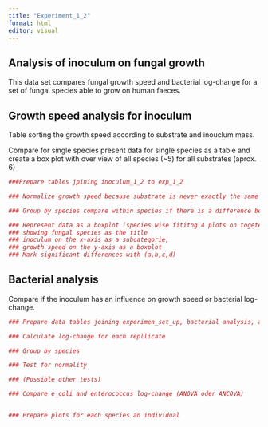 ```yaml
---
title: "Experiment_1_2"
format: html
editor: visual
---
```


## Analysis of inoculum on fungal growth

This data set compares fungal growth speed and bacterial log-change for a set of fungal species able to grow on human faeces.

## Growth speed analysis for inoculum

Table sorting the growth speed according to substrate and inouclum mass.

Compare for single species present data for single species as a table and create a box plot with over view of all species (\~5) for all substrates (aprox. 6)

```r

###Prepare tables jpining inoculum_1_2 to exp_1_2

### Normalize growth speed because substrate is never exactly the same 

### Group by species compare within species if there is a difference between the used substrates if there are differences compare what is more relevant substrate used or substrate mass

### Represent data as a boxplot (species wise fititng 4 plots on togetehr )
### showing fungal species as the title
### inoculum on the x-axis as a subcategorie, 
### growth speed on the y-axis as a boxplot
### Mark significant differences with (a,b,c,d)
```

## Bacterial analysis

Compare if the inoculum has an influence on growth speed or bacterial log-change.

```r

### Prepare data tables joining experimen_set_up, bacterial analysis, and inoculum used

### Calculate log-change for each repllicate

### Group by species

### Test for normality

### (Possible other tests)

### Compare e_coli and enterococcus log-change (ANOVA oder ANCOVA)


### Prepare plots for each species an individual 






```

## 
